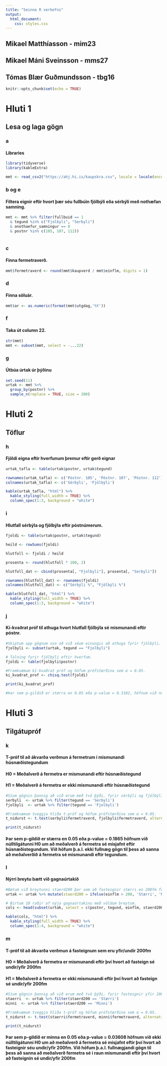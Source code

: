 ```yaml
---
title: "Seinna R verkefni"
output:
  html_document:
    css: styles.css
---
```


## Mikael Matthíasson - mim23
## Mikael Máni Sveinsson - mms27
## Tómas Blær Guðmundsson - tbg16

```r
knitr::opts_chunk$set(echo = TRUE)
```
# Hluti 1
## Lesa og laga gögn

### a
#### Libraries
```r
library(tidyverse)
library(kableExtra)

```

```r
mmt <- read_csv2("https://ahj.hi.is/kaupskra.csv", locale = locale(encoding = "ISO8859-1"))
```
### b og e

#### Filtera eignir eftir hvort þær séu fullbúin fjölbýli eða sérbýli með nothæfan samning.
```r
mmt <- mmt %>% filter(fullbuid == 1 
  & tegund %in% c("Fjolbyli", "Serbyli") 
  & onothaefur_samningur == 0
  & postnr %in% c(105, 107, 112))
  
```
### c
#### Finna fermetraverð.
```r
mmt$fermetraverd <- round(mmt$kaupverd / mmt$einflm, digits = 1)
```
### d
#### Finna söluár.
```r
mmt$ar <- as.numeric(format(mmt$utgdag,'%Y'))
```

### f
#### Taka út column 22.
```r
str(mmt)
mmt <- subset(mmt, select = -...22)
```

### g
#### Útbúa úrtak úr þýðinu
```r
set.seed(11)
urtak <- mmt %>%
  group_by(postnr) %>%
  sample_n(replace = TRUE, size = 200)

```

# Hluti 2
## Töflur

### h 
#### Fjöldi eigna eftir hverfunum þremur eftir gerð eignar
```r
urtak_tafla <- table(urtak$postnr, urtak$tegund)

rownames(urtak_tafla) <- c('Póstnr. 105', 'Póstnr. 107', 'Póstnr. 112')
colnames(urtak_tafla) <- c('Sérbýli', 'Fjölbýli')

kable(urtak_tafla, "html") %>%
  kable_styling(full_width = TRUE) %>%
  column_spec(1:3, background = "white")

```

### i
#### Hlutfall sérbýla og fjölbýla eftir póstnúmerum.
```r
fjoldi <- table(urtak$postnr, urtak$tegund)

heild <- rowSums(fjoldi)

hlutfoll <- fjoldi / heild

prosenta <- round(hlutfoll * 100, 2)

hlutfoll_dat <- cbind(prosenta[, "Fjolbyli"], prosenta[, "Serbyli"])

rownames(hlutfoll_dat) <- rownames(fjoldi)
colnames(hlutfoll_dat) <- c("Sérbýli %", "Fjölbýli %")

kable(hlutfoll_dat, "html") %>%
  kable_styling(full_width = TRUE) %>%
  column_spec(1:3, background = "white")
```

### j
#### Kí-kvaðrat próf til athuga hvort hlutfall fjölbýla sé mismunandi eftir póstnr.
```r

#Skiptum upp gögnum svo að við séum einungis að athuga fyrir fjölbýli.
fjolbyli <- subset(urtak, tegund == "Fjolbyli")

# Talning fyrir fjölbýli eftir hverfum.
fjoldi <- table(fjolbyli$postnr)

#Framkvæmum kí-kvaðrat próf og höfum prófstærðina sem α = 0.05.
ki_kvadrat_prof <- chisq.test(fjoldi)

print(ki_kvadrat_prof)

#Þar sem p-gildið er stærra en 0.05 eða p-value = 0.3102, höfnum við núlltilgátunni H0 um að hlutfall fjölbýla sé misjafnt eftir hverfum. Við höfum þ.a.l. ekki fullnæg gögn til þess að sanna að það sé misjafnt eftir hverfum.
```

# Hluti 3
## Tilgátupróf

### k
#### T-próf til að ákvarða verðmun á fermetrum í mismunandi húsnæðistegundum

#### H0 = Meðalverð á fermetra er mismunandi eftir húsnæðistegund
#### H1 = Meðalverð á fermetra er ekki mismunandi eftir húsnæðistegund
```r

#Síum gögnin þannig að við erum með tvö þýði, fyrir sérbýli og fjölbýli 
serbyli  <- urtak %>% filter(tegund == 'Serbyli')
fjolbyli  <- urtak %>% filter(tegund == 'Fjolbyli')

#Framkvæmum tveggja hliða t-próf og höfum prófstærðina sem α = 0.05.
t_nidurst <- t.test(serbyli$fermetraverd, fjolbyli$fermetraverd, alternative = "two.sided")

print(t_nidurst)

```
#### Þar sem p-gildið er stærra en 0.05 eða p-value = 0.1865 höfnum við núlltilgátunni H0 um að meðalverð á fermetra sé misjafnt eftir húsnæðistegundum. Við höfum þ.a.l. ekki fullnæg gögn til þess að sanna að meðalverðið á fermetra sé mismunandi eftir tegundum.

### l
#### Nýrri breytu bætt við gagnaúrtakið
``` r

#Bætum við breytunni staerd200 þar sem að fasteignir stærri en 200fm fá gildið Stærri, en hinar Minni
urtak <- urtak %>% mutate(staerd200 = ifelse(einflm > 200, 'Stærri', 'Minni'))

# Birtum 10 raðir af nýja gagnaúrtakinu með völdum breytum.
cols <- head(subset(urtak, select = c(postnr, tegund, einflm, staerd200)), 10)

kable(cols, "html") %>%
  kable_styling(full_width = TRUE) %>%
  column_spec(1:4, background = "white")
```

### m
#### T-próf til að ákvarða verðmun á fasteignum sem eru yfir/undir 200fm

#### H0 = Meðalverð á fermetra er mismunandi eftir því hvort að fasteign sé undir/yfir 200fm
#### H1 = Meðalverð á fermetra er ekki mismunandi eftir því hvort að fasteign sé undir/yfir 200fm
``` r

#Síum gögnin þannig að við erum með tvö þýði, fyrir fasteignir yfir 200fm, og undir 200fm 
staerri  <- urtak %>% filter(staerd200 == 'Stærri')
minni  <- urtak %>% filter(staerd200 == 'Minni')

#Framkvæmum tveggja hliða t-próf og höfum prófstærðina sem α = 0.05.
t_nidurst <- t.test(staerri$fermetraverd, minni$fermetraverd, alternative = "two.sided")

print(t_nidurst)

```

#### Þar sem p-gildið er minna en 0.05 eða p-value = 0.03608 höfnum við ekki núlltilgátunni H0 um að meðalverð á fermetra sé misjafnt eftir því hvort að fasteignir séu undir/yfir 200fm. Við höfum þ.a.l. fullnægjandi gögn til þess að sanna að meðalverð fermetra sé í raun mismunandi eftir því hvort að fasteignin sé undir/yfir 200fm